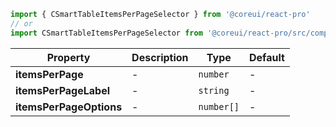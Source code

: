 
```jsx
import { CSmartTableItemsPerPageSelector } from '@coreui/react-pro'
// or
import CSmartTableItemsPerPageSelector from '@coreui/react-pro/src/components/smart-table/CSmartTableItemsPerPageSelector'
```

| Property | Description | Type | Default |
| --- | --- | --- | --- |
| **itemsPerPage** | - | `number` | - |
| **itemsPerPageLabel** | - | `string` | - |
| **itemsPerPageOptions** | - | `number[]` | - |
